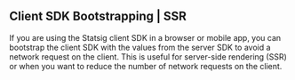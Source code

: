 ## Client SDK Bootstrapping | SSR

If you are using the Statsig client SDK in a browser or mobile app, you can bootstrap the client SDK with the values from the server SDK to avoid a network request on the client. This is useful for server-side rendering (SSR) or when you want to reduce the number of network requests on the client.